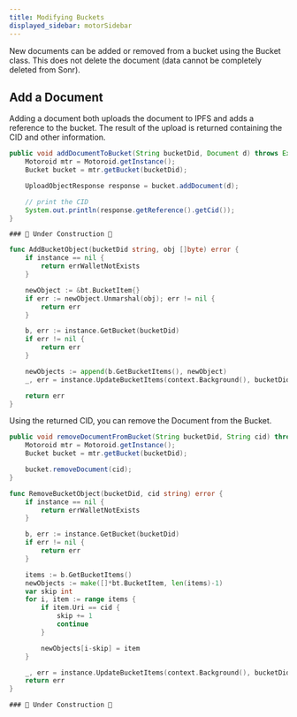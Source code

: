 ```yaml
---
title: Modifying Buckets
displayed_sidebar: motorSidebar
---
```



New documents can be added or removed from a bucket using the Bucket class. This does not delete the document (data cannot be completely deleted from Sonr).

## Add a Document

Adding a document both uploads the document to IPFS and adds a reference to the bucket. The result of the upload is returned containing the CID and other information.

<Tabs groupId="platform">
	<TabItem value="android" label="☕ Java">

```java
public void addDocumentToBucket(String bucketDid, Document d) throws Exception {
    Motoroid mtr = Motoroid.getInstance();
    Bucket bucket = mtr.getBucket(bucketDid);

    UploadObjectResponse response = bucket.addDocument(d);

    // print the CID
    System.out.println(response.getReference().getCid());
}
```

  </TabItem>
  <TabItem value="flutter" label="🎯 Dart">

    ### 🚧 Under Construction 🚧

  </TabItem>
  <TabItem value="go" label="🐹 Go" default>

```go
func AddBucketObject(bucketDid string, obj []byte) error {
	if instance == nil {
		return errWalletNotExists
	}

	newObject := &bt.BucketItem{}
	if err := newObject.Unmarshal(obj); err != nil {
		return err
	}

	b, err := instance.GetBucket(bucketDid)
	if err != nil {
		return err
	}

	newObjects := append(b.GetBucketItems(), newObject)
	_, err = instance.UpdateBucketItems(context.Background(), bucketDid, newObjects)

	return err
}
```

  </TabItem>
</Tabs>

Using the returned CID, you can remove the Document from the Bucket.

<Tabs groupId="platform">
	<TabItem value="android" label="☕ Java">

```java
public void removeDocumentFromBucket(String bucketDid, String cid) throws Exception {
    Motoroid mtr = Motoroid.getInstance();
    Bucket bucket = mtr.getBucket(bucketDid);

    bucket.removeDocument(cid);
}
```

  </TabItem>
  <TabItem value="go" label="🐹 Go" default>

```go
func RemoveBucketObject(bucketDid, cid string) error {
	if instance == nil {
		return errWalletNotExists
	}

	b, err := instance.GetBucket(bucketDid)
	if err != nil {
		return err
	}

	items := b.GetBucketItems()
	newObjects := make([]*bt.BucketItem, len(items)-1)
	var skip int
	for i, item := range items {
		if item.Uri == cid {
			skip += 1
			continue
		}

		newObjects[i-skip] = item
	}

	_, err = instance.UpdateBucketItems(context.Background(), bucketDid, newObjects)
	return err
}
```

  </TabItem>
  <TabItem value="flutter" label="🎯 Dart">

    ### 🚧 Under Construction 🚧

  </TabItem>
</Tabs>
